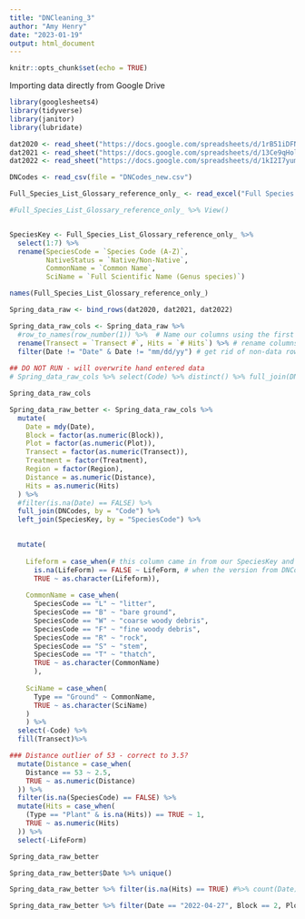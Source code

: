 ```yaml
---
title: "DNCleaning_3"
author: "Amy Henry"
date: "2023-01-19"
output: html_document
---
```


```r
knitr::opts_chunk$set(echo = TRUE)
```

Importing data directly from Google Drive
```r
library(googlesheets4)
library(tidyverse)
library(janitor)
library(lubridate)

dat2020 <- read_sheet("https://docs.google.com/spreadsheets/d/1rB51iDFNQXhX7eUQKiRuel3akP72LlXNwU9K1o4UGCI/edit?usp=share_link", sheet = 2, col_types = "c")
dat2021 <- read_sheet("https://docs.google.com/spreadsheets/d/13Ce9qHolaA3Aj_B5FuQolokLnwO7n0whgJ5V7OLKHGQ/edit?usp=share_link", sheet = 2, col_types = "c")
dat2022 <- read_sheet("https://docs.google.com/spreadsheets/d/1kI2I7yumR4jhcf37n94kfwve01UXZCkyUW4-ExoFcLY/edit?usp=share_link", sheet = 2, col_types = "c")

DNCodes <- read_csv(file = "DNCodes_new.csv")

Full_Species_List_Glossary_reference_only_ <- read_excel("Full Species List Glossary (reference only).xlsx")
```
```r
#Full_Species_List_Glossary_reference_only_ %>% View()


SpeciesKey <- Full_Species_List_Glossary_reference_only_ %>% 
  select(1:7) %>% 
  rename(SpeciesCode = `Species Code (A-Z)`, 
         NativeStatus = `Native/Non-Native`, 
         CommonName = `Common Name`, 
         SciName = `Full Scientific Name (Genus species)`)

names(Full_Species_List_Glossary_reference_only_)

```


```r
Spring_data_raw <- bind_rows(dat2020, dat2021, dat2022)

```


```r
Spring_data_raw_cols <- Spring_data_raw %>% 
  #row_to_names(row_number(1)) %>%  # Name our columns using the first row
  rename(Transect = `Transect #`, Hits = `# Hits`) %>% # rename columns to be tidy
  filter(Date != "Date" & Date != "mm/dd/yy") # get rid of non-data rows 
  
## DO NOT RUN - will overwrite hand entered data
# Spring_data_raw_cols %>% select(Code) %>% distinct() %>% full_join(DNCodes) %>% write.csv(file = "DNCodes_new.csv")

Spring_data_raw_cols

```


```r
Spring_data_raw_better <- Spring_data_raw_cols %>%
  mutate(
    Date = mdy(Date), 
    Block = factor(as.numeric(Block)), 
    Plot = factor(as.numeric(Plot)),
    Transect = factor(as.numeric(Transect)),
    Treatment = factor(Treatment),
    Region = factor(Region),
    Distance = as.numeric(Distance),
    Hits = as.numeric(Hits)
  ) %>% 
  #filter(is.na(Date) == FALSE) %>% 
  full_join(DNCodes, by = "Code") %>%
  left_join(SpeciesKey, by = "SpeciesCode") %>% 
  

  mutate(
    
    Lifeform = case_when(# this column came in from our SpeciesKey and is more complete
      is.na(LifeForm) == FALSE ~ LifeForm, # when the version from DNCodes has a value, substitute in that value to the more complete column
      TRUE ~ as.character(Lifeform)),
    
    CommonName = case_when(
      SpeciesCode == "L" ~ "litter",
      SpeciesCode == "B" ~ "bare ground",
      SpeciesCode == "W" ~ "coarse woody debris",
      SpeciesCode == "F" ~ "fine woody debris",
      SpeciesCode == "R" ~ "rock", 
      SpeciesCode == "S" ~ "stem",
      SpeciesCode == "T" ~ "thatch",
      TRUE ~ as.character(CommonName)
      ),
    
    SciName = case_when(
      Type == "Ground" ~ CommonName,
      TRUE ~ as.character(SciName)
    )
    ) %>%
  select(-Code) %>%
  fill(Transect)%>%

### Distance outlier of 53 - correct to 3.5?
  mutate(Distance = case_when(
    Distance == 53 ~ 2.5,
    TRUE ~ as.numeric(Distance)
  )) %>%
  filter(is.na(SpeciesCode) == FALSE) %>%  
  mutate(Hits = case_when(
    (Type == "Plant" & is.na(Hits)) == TRUE ~ 1,
    TRUE ~ as.numeric(Hits)
  )) %>%
  select(-LifeForm)

Spring_data_raw_better
```


```r
Spring_data_raw_better$Date %>% unique()

Spring_data_raw_better %>% filter(is.na(Hits) == TRUE) #%>% count(Date)

Spring_data_raw_better %>% filter(Date == "2022-04-27", Block == 2, Plot == 8) %>% view()

```



